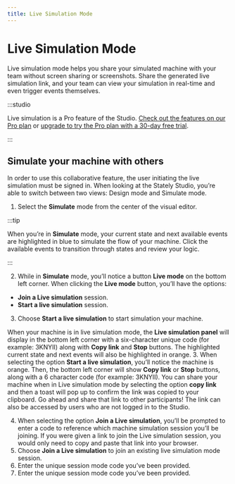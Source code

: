 ```yaml
---
title: Live Simulation Mode
---
```



# Live Simulation Mode

Live simulation mode helps you share your simulated machine with your team without screen sharing or screenshots. Share the generated live simulation link, and your team can view your simulation in real-time and even trigger events themselves.

:::studio

Live simulation is a Pro feature of the Studio. [Check out the features on our Pro plan](/studio-pro-plan.mdx) or [upgrade to try the Pro plan with a 30-day free trial](https://stately.ai/registry/billing).

:::

<p>
<ThemedImage
  alt="Two views of the Studio, left is the user sharing the Live simulation and right is the user who joins the Live simulation."
  sources={{
    light: useBaseUrl('/live-sim/live-sim-side-by-side.png'),
    dark: useBaseUrl('/live-sim/live-sim-side-by-side.png'),
  }}
/>
</p>

## Simulate your machine with others

In order to use this collaborative feature, the user initiating the live simulation must be signed in. When looking at the Stately Studio, you’re able to switch between two views: Design mode and Simulate mode.

1. Select the **Simulate** mode from the center of the visual editor. 

:::tip

When you’re in **Simulate** mode, your current state and next available events are highlighted in blue to simulate the flow of your machine. Click the available events to transition through states and review your logic.

:::

<p>
<ThemedImage
  alt="Simulate mode is selected in the center menu and now the machine can not be edited."
  sources={{
2. Use the **Live mode** button in the bottom left corner to reveal the **Live simulation** options. 
    dark: useBaseUrl('/live-sim/live-sim-menu-dm.png'),
  }}
/>
</p>

2. While in **Simulate** mode, you’ll notice a button **Live mode** on the bottom left corner. When clicking the **Live mode** button, you’ll have the options: 
- **Join a Live simulation** session.
- **Start a live simulation** session.

3. Choose **Start a live simulation** to start simulation your machine.

When your machine is in live simulation mode, the **Live simulation panel** will display in the bottom left corner with a six-character unique code (for example: 3KNYII) along with **Copy link** and **Stop** buttons. The highlighted current state and next events will also be highlighted in orange.
3. When selecting the option **Start a live simulation**, you’ll notice the machine is orange. Then, the bottom left corner will show **Copy link** or **Stop** buttons, along with a 6 character code (for example: 3KNYII). 
You can share your machine when in Live simulation mode by selecting the option **copy link** and then a toast will pop up to confirm the link was copied to your clipboard. Go ahead and share that link to other participants! 
The link can also be accessed by users who are not logged in to the Studio.

<p>
<ThemedImage
  alt="When selecting Start a live simulation, you are actively sharing the machine and others can access the same simulation with a custom generated link."
  sources={{
    light: useBaseUrl('/live-sim/live-sim-start.png'),
    dark: useBaseUrl('/live-sim/live-sim-start-dm.png'),
  }}
/>
</p>

4. When selecting the option **Join a Live simulation**, you’ll be prompted to enter a code to reference which machine simulation session you’ll be joining.
If you were given a link to join the Live simulation session, you would only need to copy and paste that link into your browser.
4. Choose **Join a Live simulation** to join an existing live simulation mode session.
5. Enter the unique session mode code you’ve been provided.
5. Enter the unique session mode code you’ve been provided.

<p>
<ThemedImage
  alt="Joining a Live simulation session will all you to select the states or watch them transition to other states with others in the session."
  sources={{
    light: useBaseUrl('/live-sim/live-sim-join.png'),
    dark: useBaseUrl('/live-sim/live-sim-join-dm.png'),
  }}
/>
</p>
